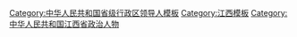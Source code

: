 {{Navbox
|name = 江西省领导人
|title = [[江西省]]现任省部级官员
|state = {{{state<includeonly>|collapsed</includeonly>}}}
|bodyclass = hlist
|groupstyle = text-align: center;

|group1 = [[File:Danghui.svg|20px]] [[中国共产党]]
|list1 =
{{Navbox |child |groupstyle = text-align: center; 
|group1 = [[中国共产党江西省委员会|江西省委]]<br /><small>第十五届</small>
|list1 =
{{Navbox |child |groupstyle = text-align: center; |groupwidth = 5.5em
|group1 = 书记★
|list1 = [[易炼红]] <small>(中央候补委员)</small>
|group2 = 2 副书记☆
|list2 = 
# [[叶建春]]
# [[吴忠琼]] <small>(赣州市委书记、专职副书记)</small>
|group3 = 10 其他常委☆
|list3 =
# [[梁桂]]
# [[马森述]]
# [[吴浩 (1972年)|吴浩]] <small>(省委组织部长)</small>
# [[李红军]] <small>(南昌市委书记)</small>
# [[罗小云]] <small>(省委政法委书记)</small>
# [[任珠峰]]
# [[庄兆林]] <small>(省委宣传部长)</small>
# [[鲍泽敏]] <small>(省军区政委)</small>
# [[史文斌]] <small>(省委秘书长)</small>
# [[黄喜忠]] <small>(省委统战部长)</small>
}}

|group2 = [[中国共产党江西省纪律检查委员会|江西省纪委]]<br /><small>第十五届</small>
|list2 =
{{Navbox |child |groupstyle = text-align: center; |groupwidth = 5.5em
|group1 = 书记☆
|list1 = [[马森述]]
}}
}}

|group2 = {{中华人民共和国国徽|20}} [[江西省人民政府|江西省政府]]
|list2 = 
{{Navbox |child |groupwidth = 5.5em
|group1 = [[江西行政长官列表|省长]]★
|list1 = [[叶建春]]
|group2 = 6 副省长☆
|list2 =
# [[梁桂]] <small>(常务副省长)</small>
# [[任珠峰]]
# [[殷美根]] 
# [[孙菊生 (政治人物)|孙菊生]] <small>(民建籍)</small>
# [[秦义]] <small>(省公安厅长)</small>
# [[陈小平 (1963年7月)|陈小平]]
}}

|group3 = {{中华人民共和国国徽|20}} [[江西省人民代表大会常务委员会|江西省人大<br />常委会]]<br /><small>第十三届</small>
|list3 =
{{Navbox |child |groupwidth = 5.5em
|group1 = 主任★
|list1 = [[易炼红]] <small>(中央候补委员)</small>
|group2 = {{nowrap begin}}6 副主任☆{{nowrap end}}
|list2 =	
# [[刘强 (1962年)|刘强]]
# [[赵力平]] <small>(党组书记)</small>
# [[马志武]] <small>(全国人大常委会委员，民革籍)</small>
# [[胡世忠]]
# [[曾文明]]
# [[张小平 (1963年)|张小平]]
}}

|group4 = [[File:Charter of the Chinese People's Political Consultative Conference (CPPCC) logo.svg|20px]] [[中国人民政治协商会议江西省委员会|江西省政协]]<br /><small>第十二届</small>
|list4 =
{{Navbox |child |groupwidth = 5.5em
|group1 = 主席★
|list1 = [[姚增科]] <small>(中央候补委员)</small>
|group2 = 11 副主席☆
|list2 =
# [[尹建业]]
# [[陈兴超]]
# [[李华栋]] <small>(全国政协常委，九三学社籍)</small>
# [[谢茹]] <small>(全国政协常委，无党派)</small>
# [[胡强]]
# [[汤建人]] <small>(民进籍)</small>
# [[刘晓庄]] <small>(全国政协常委，民盟籍)</small>
# [[陈俊卿 (1963年)|陈俊卿]]
# [[张勇 (1959年)|张勇]]
# [[刘卫平]]
# [[雷元江]] <small>(无党派)</small>
}}

|group5 = {{中华人民共和国国徽|20}} [[江西省监察委员会|江西省监察委]]
|list5 =
{{Navbox |child |groupwidth = 5.5em
|group1 = 主任☆
|list1 = [[马森述]]
}}

|group6 = [[File:Supreme People's Court of P.R.China's badge.svg|20px]] [[江西省高级人民法院|江西省高院]]
|list6 =
{{Navbox |child |groupwidth = 5.5em
|group1 = 院长☆
|list1 = [[葛晓燕]]
}}

|group7 = [[File:Supreme People's Procuratorate of P.R.China's badge .svg|20px]] [[江西省人民检察院|江西省检察院]]
|list7 =
{{Navbox |child |groupwidth = 5.5em
|group1 = 检察长☆
|list1 = [[田云鹏]]
}}

|belowstyle = text-align: left;
|below = “★/☆”表示[[省部级正职]]/[[省部级副职|副职]][[中华人民共和国公务员|公务员]]（特殊界别人士或除外），参见[[中华人民共和国公务员#行政级别|中国公务员级别]]。
{{中华人民共和国省级行政区现任领导人模板索引}}
}}<noinclude>
{{collapsible option}}
[[Category:中华人民共和国省级行政区领导人模板]]
[[Category:江西模板]]
[[Category:中华人民共和国江西省政治人物]]
</noinclude>